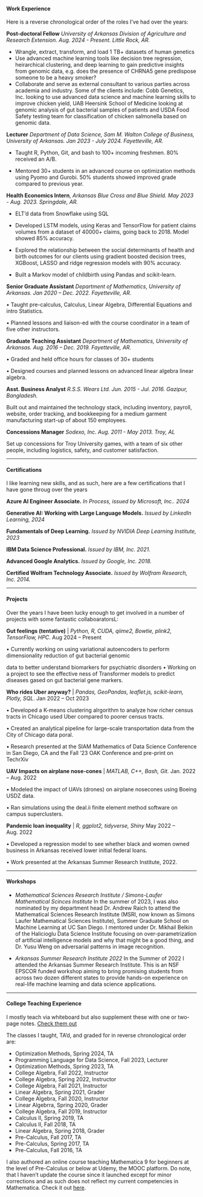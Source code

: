 #### Work Experience

Here is a reverse chronological order of the roles I've had over the years:

**Post-doctoral Fellow** *University of Arkansas Division of Agriculture and Research Extension. Aug. 2024 - Present. Little Rock, AR.*

-   Wrangle, extract, transform, and load 1 TB+ datasets of human genetics
-   Use advanced machine learning tools like decision tree regression, heirarchical clustering, and deep learning to gain predictive insights from genomic data, e.g. does the presence of CHRNA5 gene predispose someone to be a heavy smoker?
-   Collaborate and serve as external consultant to various parties across academia and industry. Some of the clients include: Cobb Genetics, Inc. looking to use advanced data science and machine learning skills to improve chicken yield, UAB Heersink School of Medicine looking at genomic analysis of gut bacterial samples of patients and USDA Food Safety testing team for classification of chicken salmonella based on genomic data.

**Lecturer** *Department of Data Science, Sam M. Walton College of Business, University of Arkansas. Jan 2023 - July 2024. Fayetteville, AR.*

-   Taught R, Python, Git, and bash to 100+ incoming freshmen. 80% received an A/B.

-   Mentored 30+ students in an advanced course on optimization methods using Pyomo and Gurobi. 50% students showed improved grade compared to previous year.

**Health Economics Intern**, *Arkansas Blue Cross and Blue Shield. May 2023 - Aug. 2023. Springdale, AR.*

-   ELT'd data from Snowflake using SQL

-   Developed LSTM models, using Keras and TensorFlow for patient claims volumes from a dataset of 40000+ claims, going back to 2018. Model showed 85% accuracy.

-   Explored the relationship between the social determinants of health and birth outcomes for our clients using gradient boosted decision trees, XGBoost, LASSO and ridge regression models with 90% accuracy.

-   Built a Markov model of childbirth using Pandas and scikit-learn.

**Senior Graduate Assistant** *Department of Mathematics*, *University of Arkansas. Jan 2020 – Dec. 2022. Fayetteville, AR.*

• Taught pre-calculus, Calculus, Linear Algebra, Differential Equations and intro Statistics.

• Planned lessons and liaison-ed with the course coordinator in a team of five other instructors.

**Graduate Teaching Assistant** *Department of Mathematics, University of Arkansas. Aug. 2016 – Dec. 2019. Fayetteville, AR.*

• Graded and held office hours for classes of 30+ students

• Designed courses and planned lessons on advanced linear algebra linear algebra.

**Asst. Business Analyst** *R.S.S. Wears Ltd. Jun. 2015 - Jul. 2016. Gazipur, Bangladesh.*

Built out and maintained the technology stack, including inventory, payroll, website, order tracking, and bookkeeping for a medium garment manufacturing start-up of about 150 employees.

**Concessions Manager** *Sodexo, Inc. Aug. 2011 - May 2013. Troy, AL*

Set up concessions for Troy University games, with a team of six other people, including logistics, safety, and customer satisfaction.

------------------------------------------------------------------------

#### Certifications

I like learning new skills, and as such, here are a few certifications that I have gone throug over the years

**Azure AI Engineer Associate.** *In Process, issued by Microsoft, Inc.. 2024*

**Generative AI: Working with Large Language Models.** *Issued by LinkedIn Learning, 2024*

**Fundamentals of Deep Learning.** *Issued by NVIDIA Deep Learning Institute, 2023*

**IBM Data Science Professional.** *Issued by IBM, Inc. 2021.*

**Advanced Google Analytics.** *Issued by Google, Inc. 2018.*

**Certified Wolfram Technology Associate.** *Issued by Wolfram Research, Inc. 2014.*

------------------------------------------------------------------------

#### Projects

Over the years I have been lucky enough to get involved in a number of projects with some fantastic collaboaratorsL:

**Gut feelings (tentative)** \| *Python, R, CUDA, qiime2, Bowtie, plink2, TensorFlow, HPC*. Aug 2024 – Present

• Currently working on using variational autoencoders to perform dimensionality reduction of gut bacterial genomic

data to better understand biomarkers for psychiatric disorders • Working on a project to see the effective ness of Transformer models to predict diseases gased on gut bacterial gene markers.

**Who rides Uber anyway?** \| *Pandas, GeoPandas, leaflet.js, scikit-learn, Plotly, SQL*. Jan 2022 – Oct 2023

• Developed a K-means clustering alrgorithm to analyze how richer census tracts in Chicago used Uber compared to poorer census tracts.

• Created an analytical pipeline for large-scale transportation data from the City of Chicago data poral.

• Research presented at the SIAM Mathematics of Data Science Conference in San Diego, CA and the Fall ’23 OAK Conference and pre-print on TechrXiv

**UAV Impacts on airplane nose-cones** \| *MATLAB, C++, Bash, Git.* Jan. 2022 – Aug. 2022

• Modeled the impact of UAVs (drones) on airplane nosecones using Boeing USDZ data.

• Ran simulations using the deal.ii finite element method software on campus superclusters.

**Pandemic loan inequality** \| *R, ggplot2, tidyverse, Shiny* May 2022 – Aug. 2022

• Developed a regression model to see whether black and women owned business in Arkansas received lower initial federal loans.

• Work presented at the Arkansas Summer Research Institute, 2022.

------------------------------------------------------------------------

#### Workshops

-   *Mathematical Sciences Research Institute / Simons-Laufer Mathematical Scinces Institute* In the summer of 2023, I was also nominated by my department head Dr. Andrew Raich to attend the Mathematical Sciences Research Institute (MSRI, now known as Simons Laufer Mathematical Sciences Institute), Summer Graduate School on Machine Learning at UC San Diego. I mentored under Dr. Mikhail Belkin of the Halicioglu Data Science Institute focusing on over-parametrization of artificial intelligence models and why that might be a good thing, and Dr. Yusu Weng on adversarial patterns in image recognition.

-   *Arkansas Summer Research Institute 2022* In the Summer of 2022 I attended the Arkansas Summer Research Institute. This is an NSF EPSCOR funded workshop aiming to bring promising students from across two dozen different states to provide hands-on experience on real-life machine learning and data science applications.

------------------------------------------------------------------------

#### College Teaching Experience

I mostly teach via whiteboard but also supplement these with one or two-page notes. [Check them out](https://github.com/2shakilrafi/College_Algebra)

The classes I taught, TA'd, and graded for in reverse chronological order are:

-   Optimization Methods, Spring 2024, TA
-   Programming Language for Data Science, Fall 2023, Lecturer
-   Optimization Methods, Spring 2023, TA
-   College Algebra, Fall 2022, Instructor
-   College Algebra, Spring 2022, Instructor
-   College Algebra, Fall 2021, Instructor
-   Linear Algebra, Spring 2021, Grader
-   College Algebra, Fall 2020, Instructor
-   Linear Algebrra, Spring 2020, Grader
-   College Algebra, Fall 2019, Instructor
-   Calculus II, Spring 2019, TA
-   Calculus II, Fall 2018, TA
-   Linear Algebra, Spring 2018, Grader
-   Pre-Calculus, Fall 2017, TA
-   Pre-Calculus, Spring 2017, TA
-   Pre-Calculus, Fall 2016, TA

I also authored an online course teaching Mathematica 9 for beginners at the level of Pre-Calculus or below at Udemy, the MOOC platform. Do note, that I haven't update the course since it launched except for minor corrections and as such does not reflect my current competencies in Mathematica. Check it out [here](https://www.udemy.com/course/mathematica-9-for-beginners/).
